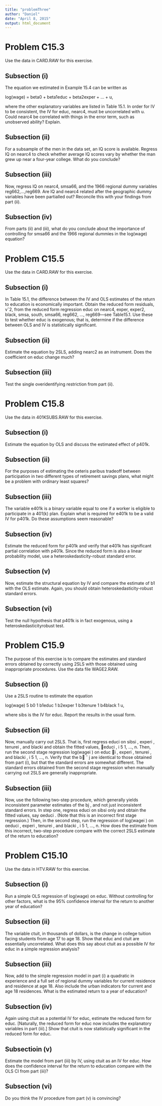 ```yaml
---
title: "problemThree"
author: "Daniel"
date: "April 8, 2015"
output: html_document
---
```


# Problem C15.3
Use the data in CARD.RAW for this exercise.  

## Subsection (i)
The equation we estimated in Example 15.4 can be written as  

log(wage) = beta0 + beta1educ + beta2exper + … + u,

where the other explanatory variables are listed in Table 15.1. In order for IV to be consistent, the IV for educ, nearc4, must be uncorrelated with u. Could nearc4 be correlated with things in the error term, such as unobserved ability? Explain.  




## Subsection (ii)
For a subsample of the men in the data set, an IQ score is available. Regress IQ on
nearc4 to check whether average IQ scores vary by whether the man grew up near
a four-year college. What do you conclude?  


## Subsection (iii)
Now, regress IQ on nearc4, smsa66, and the 1966 regional dummy variables
reg662,…,reg669. Are IQ and nearc4 related after the geographic dummy variables
have been partialled out? Reconcile this with your findings from part (ii).  

## Subsection (iv)
 From parts (ii) and (iii), what do you conclude about the importance of controlling
for smsa66 and the 1966 regional dummies in the log(wage) equation?  
















# Problem C15.5
Use the data in CARD.RAW for this exercise.

## Subsection (i)
In Table 15.1, the difference between the IV and OLS estimates of the return to
education is economically important. Obtain the reduced form residuals, vˆ2, from
the reduced form regression educ on nearc4, exper, exper2, black, smsa, south,
smsa66, reg662, ..., reg669—see Table15.1. Use these to test whether educ is
exogenous; that is, determine if the difference between OLS and IV is statistically
significant.



## Subsection (ii)
Estimate the equation by 2SLS, adding nearc2 as an instrument. Does the coefficient
on educ change much?


## Subsection (iii)
Test the single overidentifying restriction from part (ii).



# Problem C15.8
Use the data in 401KSUBS.RAW for this exercise. 

## Subsection (i)
Estimate the equation by OLS and discuss the estimated effect of p401k.


## Subsection (ii)
For the purposes of estimating the ceteris paribus tradeoff between participation
in two different types of retirement savings plans, what might be a problem with
ordinary least squares?

## Subsection (iii)
The variable e401k is a binary variable equal to one if a worker is eligible to participate
in a 401(k) plan. Explain what is required for e401k to be a valid IV for
p401k. Do these assumptions seem reasonable?


## Subsection (iv)
Estimate the reduced form for p401k and verify that e401k has significant partial
correlation with p401k. Since the reduced form is also a linear probability model,
use a heteroskedasticity-robust standard error.

## Subsection (v)
Now, estimate the structural equation by IV and compare the estimate of b1 with the
OLS estimate. Again, you should obtain heteroskedasticity-robust standard errors.


## Subsection (vi)
Test the null hypothesis that p401k is in fact exogenous, using a heteroskedasticityrobust
test.  


# Problem C15.9
The purpose of this exercise is to compare the estimates and standard errors obtained by
correctly using 2SLS with those obtained using inappropriate procedures. Use the data
file WAGE2.RAW.

## Subsection (i)
Use a 2SLS routine to estimate the equation  

log(wage) 5 b0 1 b1educ 1 b2exper 1 b3tenure 1 b4black 1 u,  

where sibs is the IV for educ. Report the results in the usual form.


## Subsection (ii)
Now, manually carry out 2SLS. That is, first regress educi
 on sibsi
, experi
, tenurei
,
and blacki
 and obtain the fitted values, educi
, i 5 1, ..., n. Then, run the second
stage regression log(wagei
) on educ i
, experi
, tenurei
, and blacki
, i 5 1, ..., n. Verify
that the b ˆ
j are identical to those obtained from part (i), but that the standard errors
are somewhat different. The standard errors obtained from the second stage regression
when manually carrying out 2SLS are generally inappropriate.


## Subsection (iii)
Now, use the following two-step procedure, which generally yields inconsistent
parameter estimates of the bj
, and not just inconsistent standard errors. In step
one, regress educi
 on sibsi
 only and obtain the fitted values, say educi
. (Note that
this is an incorrect first stage regression.) Then, in the second step, run the regression
of log(wagei
) on educi
, experi
, tenurei
, and blacki
, i 5 1, …, n. How does the
estimate from this incorrect, two-step procedure compare with the correct 2SLS
estimate of the return to education?



# Problem C15.10
Use the data in HTV.RAW for this exercise.

## Subsection (i)
Run a simple OLS regression of log(wage) on educ. Without controlling for other
factors, what is the 95% confidence interval for the return to another year of
education?

## Subsection (ii)
The variable ctuit, in thousands of dollars, is the change in college tuition facing
students from age 17 to age 18. Show that educ and ctuit are essentially uncorrelated.
What does this say about ctuit as a possible IV for educ in a simple regression
analysis?

## Subsection (iii)
Now, add to the simple regression model in part (i) a quadratic in experience and a
full set of regional dummy variables for current residence and residence at age 18.
Also include the urban indicators for current and age 18 residences. What is the
estimated return to a year of education?

## Subsection (iv)
Again using ctuit as a potential IV for educ, estimate the reduced form for educ.
[Naturally, the reduced form for educ now includes the explanatory variables in
part (iii).] Show that ctuit is now statistically significant in the reduced form for
educ.  

## Subsectioin (v)
Estimate the model from part (iii) by IV, using ctuit as an IV for educ. How does
the confidence interval for the return to education compare with the OLS CI from
part (iii)?


## Subsection (vi)
Do you think the IV procedure from part (v) is convincing?